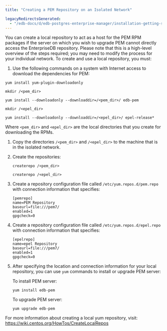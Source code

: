 ```yaml
---
title: "Creating a PEM Repository on an Isolated Network"

legacyRedirectsGenerated:
  - "/edb-docs/d/edb-postgres-enterprise-manager/installation-getting-started/linux-installation-guide/8.0/creating_pem_repository_in_isolated_network.html"
---
```


You can create a local repository to act as a host for the PEM RPM packages if the server on which you wish to upgrade PEM cannot directly access the EnterpriseDB repository. Please note that this is a high-level overview of the steps required; you may need to modify the process for your individual network. To create and use a local repository, you must:

1.  Use the following commands on a system with Internet access to download the dependencies for PEM:

```text
yum install yum-plugin-downloadonly

mkdir /<pem_dir>

yum install --downloadonly --downloaddir=/<pem_dir>/ edb-pem

mkdir /<epel_dir>

yum install --downloadonly --downloaddir=/<epel_dir>/ epel-release*
```

Where `<pem_dir>` and `<epel_dir>` are the local directories that you create for downloading the RPMs.

1.  Copy the directories `/<pem_dir>` and `/<epel_dir>` to the machine that is in the isolated network.

2.  Create the repositories:

    ```text
    createrepo /<pem_dir>

    createrepo /<epel_dir>
    ```

3.  Create a repository configuration file called `/etc/yum.repos.d/pem.repo` with connection information that specifies:

    ```text
    [pemrepo]
    name=PEM Repository
    baseurl=file:///pem7/
    enabled=1
    gpgcheck=0
    ```

4.  Create a repository configuration file called `/etc/yum.repos.d/epel.repo` with connection information that specifies:

    ```text
    [epelrepo]
    name=epel Repository
    baseurl=file:///pem7/
    enabled=1
    gpgcheck=0
    ```

5.  After specifying the location and connection information for your local repository, you can use `yum` commands to install or upgrade PEM server:

    To install PEM server:

    ```text
    yum install edb-pem
    ```

    To upgrade PEM server:

    ```text
    yum upgrade edb-pem
    ```

For more information about creating a local yum repository, visit: <https://wiki.centos.org/HowTos/CreateLocalRepos>
